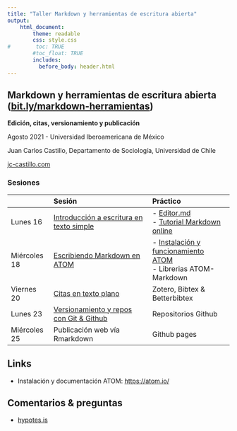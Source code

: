```yaml
---
title: "Taller Markdown y herramientas de escritura abierta"
output:
    html_document:
        theme: readable
        css: style.css
#        toc: TRUE
        #toc_float: TRUE
        includes:
          before_body: header.html
---
```

<div class="mycontent">

# Markdown y herramientas de escritura abierta ([bit.ly/markdown-herramientas](https://juancarloscastillo.github.io/jc-castillo/documents/talleres-cursos/markdown-mexico/markdown-herramientas.html))

**Edición, citas, versionamiento y publicación**

Agosto 2021 - Universidad Iberoamericana de México

Juan Carlos Castillo, Departamento de Sociología, Universidad de Chile

[jc-castillo.com](https://juancarloscastillo.github.io)


### Sesiones

<font size="3">

|              	| Sesión                                    	| Práctico                          	|
|-------------------	|:-------------------------------------------	|:-----------------------------------	|
| Lunes 16     	| [Introducción a escritura en texto simple](slides/01-textosimple/01_textosimple.html)  	| - [Editor.md](https://pandao.github.io/editor.md/en.html) <br> - [Tutorial Markdown online](https://www.markdowntutorial.com/es/) 	|
| Miércoles 18 	| [Escribiendo Markdown en ATOM](slides/02-atom/02_atom.html)                 	| - [Instalación y funcionamiento ATOM](https://atom.io/) <br> - Librerias ATOM-Markdown           	|
| Viernes 20   	| [Citas en texto plano ](slides/03-bibtex/03_bibtex.html)                     	| Zotero, Bibtex & Betterbibtex     	|
| Lunes 23     	| [Versionamiento y repos con Git & Github](slides/04-git/04_git.html)    	| Repositorios Github               	|
| Miércoles 25 	| Publicación web vía Rmarkdown              	| Github pages                      	|


</font>


## Links

- Instalación y documentación ATOM: [https://atom.io/]()


## Comentarios & preguntas

- [hypotes.is](https://web.hypothes.is/)

<br><br><br>
</div>
